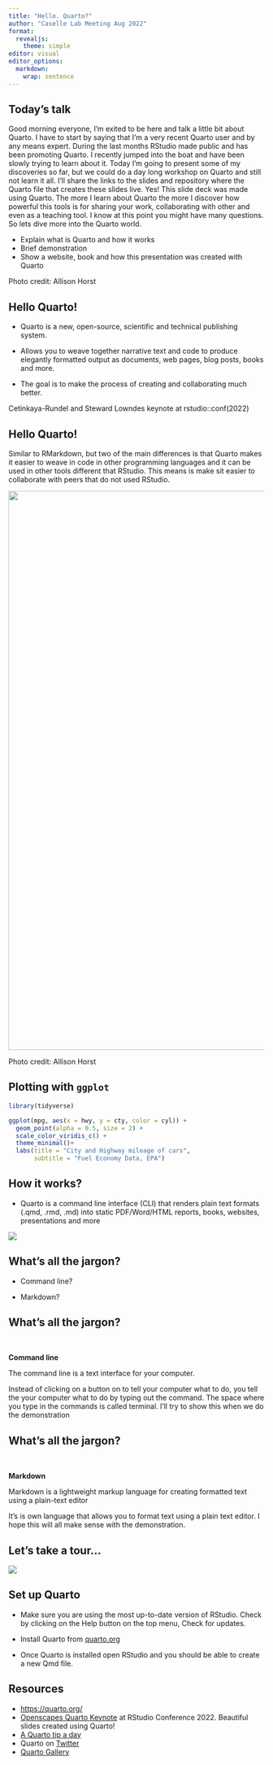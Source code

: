 ```yaml
---
title: "Hello. Quarto?"
author: "Caselle Lab Meeting Aug 2022"
format: 
  revealjs:
    theme: simple
editor: visual
editor_options: 
  markdown: 
    wrap: sentence
---
```


## Today's talk {.title-top-light background-image="images/horst-quarto-meteor-transparent.png" aria-label="A meteor where the head of the meteor is the Quarto logo."}

::: notes
Good morning everyone, I'm exited to be here and talk a little bit about Quarto.
I have to start by saying that I'm a very recent Quarto user and by any means expert.
During the last months RStudio made public and has been promoting Quarto.
I recently jumped into the boat and have been slowly trying to learn about it.
Today I'm going to present some of my discoveries so far, but we could do a day long workshop on Quarto and still not learn it all.
I'll share the links to the slides and repository where the Quarto file that creates these slides live.
Yes!
This slide deck was made using Quarto.
The more I learn about Quarto the more I discover how powerful this tools is for sharing your work, collaborating with other and even as a teaching tool.
I know at this point you might have many questions.
So lets dive more into the Quarto world.
:::

-   Explain what is Quarto and how it works
-   Brief demonstration
-   Show a website, book and how this presentation was created with Quarto

::: footer
Photo credit: Allison Horst
:::

## Hello Quarto!

-   Quarto is a new, open-source, scientific and technical publishing system.

-   Allows you to weave together narrative text and code to produce elegantly formatted output as documents, web pages, blog posts, books and more.

-   The goal is to make the process of creating and collaborating much better.

::: footer
Cetinkaya-Rundel and Steward Lowndes keynote at rstudio::conf(2022)
:::

## Hello Quarto!

::: notes
Similar to RMarkdown, but two of the main differences is that Quarto makes it easier to weave in code in other programming languages and it can be used in other tools different that RStudio.
This means is make sit easier to collaborate with peers that do not used RStudio.
:::

![](images/horst_quarto_schematic.png){fig-align="center" width="1100px" fig-alt="A schematic representing the multi-language input (e.g. Python, R, Observable, Julia) and multi-format output (e.g. PDF, html, Word documents, and more) versatility of Quarto."}

::: footer
Photo credit: Allison Horst
:::

## Plotting with `ggplot`

```r
library(tidyverse)

ggplot(mpg, aes(x = hwy, y = cty, color = cyl)) +
  geom_point(alpha = 0.5, size = 2) +
  scale_color_viridis_c() +
  theme_minimal()+
  labs(title = "City and Highway mileage of cars",
       subtitle = "Fuel Economy Data, EPA")

```



## How it works?

-   Quarto is a command line interface (CLI) that renders plain text formats (.qmd, .rmd, .md) into static PDF/Word/HTML reports, books, websites, presentations and more

![](images/horst_qmd_render_schema.png){fig-alt="A schematic representing rendering of Quarto documents from .qmd, to knitr or jupyter, to plain text markdown, then converted by pandoc into any number of output types including html, PDF, or Word document." fig-align="center"}

## What's all the jargon?

-   Command line?

-   Markdown?

## What's all the jargon?

<br>

**Command line**

The command line is a text interface for your computer.

::: notes
Instead of clicking on a button on to tell your computer what to do, you tell the your computer what to do by typing out the command.
The space where you type in the commands is called terminal.
I'll try to show this when we do the demonstration
:::

## What's all the jargon?

<br>

**Markdown**

Markdown is a lightweight markup language for creating formatted text using a plain-text editor

::: notes
It's is own language that allows you to format text using a plain text editor.
I hope this will all make sense with the demonstration.
:::

## Let's take a tour...

![](images/horst_quarto_penguins_teach.png){fig-alt="teaching-quarto"}



## Set up Quarto

-   Make sure you are using the most up-to-date version of RStudio.
    Check by clicking on the Help button on the top menu, Check for updates.

-   Install Quarto from [quarto.org](https://quarto.org/docs/get-started/)

-   Once Quarto is installed open RStudio and you should be able to create a new Qmd file.

## Resources

-   <https://quarto.org/>
-   [Openscapes Quarto Keynote](https://www.openscapes.org/blog/2022/08/10/quarto-keynote/) at RStudio Conference 2022. Beautiful slides created using Quarto!
-   [A Quarto tip a day](https://mine-cetinkaya-rundel.github.io/quarto-tip-a-day/#category=)
-   Quarto on [Twitter](https://twitter.com/quarto_pub?lang=en)
-   [Quarto Gallery](https://quarto.org/docs/gallery/)




